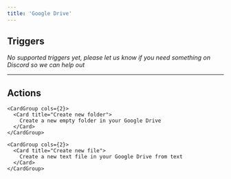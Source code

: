 ```yaml
---
title: 'Google Drive'
---
```


## Triggers

*No supported triggers yet, please let us know if you need something on Discord so we can help out* 


---

## Actions


    <CardGroup cols={2}>
      <Card title="Create new folder">
        Create a new empty folder in your Google Drive
      </Card>
    </CardGroup>
    
    <CardGroup cols={2}>
      <Card title="Create new file">
        Create a new text file in your Google Drive from text
      </Card>
    </CardGroup>
    

